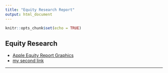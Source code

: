 ```yaml
---
title: "Equity Research Report"
output: html_document
---
```


```r
knitr::opts_chunk$set(echo = TRUE)


```

## Equity Research

- [Apple Equity Report Graphics](flex.html)
- [my second link](flex2.html)

---


